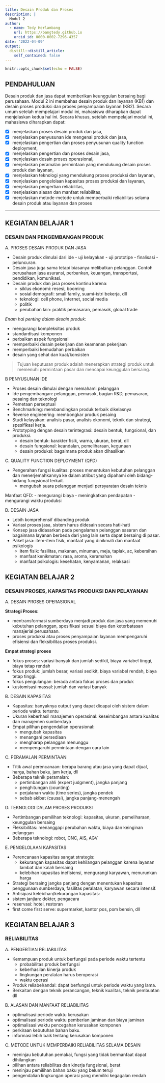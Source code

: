 ```yaml
---
title: Desain Produk dan Proses
description: |
  Modul 2
author: 
  - name: Tedy Herlambang
    url: https://bangtedy.github.io
    orcid_id: 0000-0002-7296-4357
date: '2022-04-09'
output:
  distill::distill_article:
    self_contained: false
---
```


```r
knitr::opts_chunk$set(echo = FALSE)
```

## PENDAHULUAN

Desain produk dan jasa dapat memberikan keunggulan bersaing bagi perusahaan. Modul 2 ini membahas desain produk dan layanan (KB1) dan desain proses produksi dan proses penyampaian layanan (KB2). Secara umum setelah mempelajari modul ini, mahasiswa diharapkan dapat menjelaskan kedua hal ini. Secara khusus, setelah mempelajari modul ini, mahasiswa diharapkan dapat:

- [x] menjelaskan proses desain produk dan jasa,
- [x] menjelaskan penyusunan ide mengenai produk dan jasa,
- [x] menjelaskan pengertian dan proses penyusunan quality function deployment,
- [x] menjelaskan pengertian dan proses desain jasa,
- [x] menjelaskan desain proses operasional,
- [x] menjelaskan peramalan permintaan yang mendukung desain proses produk dan layanan,
- [x] menjelaskan teknologi yang mendukung proses produksi dan layanan,
- [x] menjelaskan pengelolaan kapasitas proses produksi dan layanan,
- [x] menjelaskan pengertian reliabilitas,
- [x] menjelaskan alasan dan manfaat reliabilitas,
- [x] menjelaskan metode-metode untuk memperbaiki reliabilitas selama desain produk atau layanan dan proses

---

## KEGIATAN BELAJAR 1
### DESAIN DAN PENGEMBANGAN PRODUK

A. PROSES DESAIN PRODUK DAN JASA

- Desain produk dimulai dari ide - uji kelayakan - uji prototipe - finalisasi - peluncuran.
- Desain jasa juga sama tetapi biasanya melibatkan pelanggan. Contoh perusahaan jasa asuransi, perbankan, keuangan, transportasi, pendidikan, komunikasi.
- Desain produk dan jasa proses kontinu karena:
  + siklus ekonomi: resesi, booming
  + sosial demografi: small family, suami-istri bekerja, dll
  + teknologi: cell phone, internet, social media
  + politik
  + perubahan lain: praktik pemasaran, pemasok, global trade

*Enam hal penting dalam desain produk*:

- mengurangi kompleksitas produk
- standardisasi komponen
- perbaikan aspek fungsional
- memperbaiki desain pekerjaan dan keamanan pekerjaan
- memperbaiki kemudahan perbaikan
- desain yang sehat dan kuat/konsisten

> Tujuan keputusan produk adalah menerapkan strategi produk untuk memenuhi permintaan pasar dan mencapai keunggulan bersaing.

B PENYUSUNAN IDE

- Proses desain dimulai dengan memahami pelanggan
- Ide pengembangan: pelanggan, pemasok, bagian R&D, pemasaran, pesaing dan teknologi
- Pemetaan perseptual
- Benchmarking: membandingkan produk terbaik dikelasnya
- Reverse engineering: membongkar produk pesaing
- Studi kelayakan: analisis pasar, analisis ekonomi, teknik dan strategi, spesifikasi kerja.
- Prototyping dengan desain terintegrasi: desain bentuk, fungsional, dan produksi.
  + desain bentuk: karakter fisik, warna, ukuran, berat, dll
  + desain fungsional: keandalan, pemeliharaan, kegunaan
  + desain produksi: bagaimana produk akan dihasilkan

C. QUALITY FUNCTION DEPLOYMENT (QFD)

- Pengerahan fungsi kualitas: proses menentukan kebutuhan pelanggan dan menerjemahkannya ke dalam atribut yang dipahami oleh bidang-bidang fungsional terkait.
  + mengubah suara pelanggan menjadi persyaratan desain teknis

Manfaat QFD:
-  mengurangi biaya
- meningkatkan pendapatan
- mengurangi waktu produksi

D. DESAIN JASA

- Lebih komprehensif dibanding produk
- Variasi proses jasa, sistem harus didesain secara hati-hati
- Konsep jasa didasarkan pada pengalaman pelanggan sasaran dan bagaimana layanan berbeda dari yang lain serta dapat bersaing di pasar.
- Paket jasa: item-item fisik, manfaat yang dinikmati dan manfaat psikologis
  + item fisik: fasilitas, makanan, minuman, meja, taplak, ac, kebersihan
  + manfaat kenikmatan: rasa, aroma, keramahan
  + manfaat psikologis: kesehatan, kenyamanan, relaksasi

## KEGIATAN BELAJAR 2
### DESAIN PROSES, KAPASITAS PRODUKSI DAN PELAYANAN

A. DESAIN PROSES OPERASIONAL

**Strategi Proses**:

- mentransformasi sumberdaya menjadi produk dan jasa yang memenuhi kebutuhan pelanggan, spesifikasi sesuai biaya dan keterbatasan manajerial perusahaan.
- proses produksi atau proses penyampaian layanan mempengaruhi efisiensi dan fleksibilitas proses produksi.

**Empat strategi proses**

- fokus proses: variasi banyak dan jumlah sedikit, biaya variabel tinggi, biaya tetap rendah
- fokus produk: jumlah besar, variasi sedikit, biaya variabel rendah, biaya tetap tinggi.
- fokus pengulangan: berada antara fokus proses dan produk
- kustomisasi massal: jumlah dan variasi banyak

B. DESAIN KAPASITAS

- Kapasitas: banyaknya output yang dapat dicapai oleh sistem dalam periode waktu tertentu
- Ukuran keberhasil manajemen operasinal: keseimbangan antara kualitas dan manajemen sumberdaya
- Empat pilihan pengendalian operasional:
  + mengubah kapasitas
  + menangani persediaan
  + mengharap pelanggan menunggu
  + mempengaruhi permintaan dengan cara lain

C. PERAMALAN PERMINTAAN

- Titik awal perencanaan: berapa barang atau jasa yang dapat dijual, harga, bahan baku, jam kerja, dll
- Beberapa teknik peramalan:
  + pertimbangan ahli (expert judgment), jangka panjang
  + penghitungan (counting)
  + perjalanan waktu (time series), jangka pendek
  + sebab akibat (causal), jangka panjang-menengah
  
D. TEKNOLOGI DALAM PROSES PRODUKSI

- Pertimbangan pemilihan teknologi: kapasitas, ukuran, pemeliharaan, keunggulan bersaing
- Fleksibilitas: menanggapi perubahan waktu, biaya dan keinginan pelanggan
- Beberapa teknologi: robot, CNC, AIS, AGV

E. PENGELOLAAN KAPASITAS

- Perencanaan kapasitas sangat strategis:
  + kekurangan kapasitas dapat kehilangan pelanggan karena layanan lambat dan kalah bersaing
  + kelebihan kapasitas inefisiensi, mengurangi karyawan, menurunkan harga
- Strategi bersaing jangka panjang dengan menentukan kapasitas penggunaan sumberdaya, fasilitas peralatan, karyawan secara intensif.
- Antisipasi kelebihan/kekurangan kapasitas:
 + sistem janjian: dokter, pengacara
 + reservasi: hotel, restoran
 + first come first serve: supermarket, kantor pos, pom bensin, dll


## KEGIATAN BELAJAR 3
### RELIABILITAS

A. PENGERTIAN RELIABILITAS

- Kemampuan produk untuk berfungsi pada periode waktu tertentu
  + probabilitas produk berfungsi
  + keberhasilan kinerja produk
  + lingkungan peralatan harus beroperasi
  + waktu operasi
- Produk reliabel/andal: dapat berfungsi untuk periode waktu yang lama.
- Berkaitan dengan teknik perancangan, teknik kualitas, teknik pembuatan dll

B. ALASAN DAN MANFAAT RELIABILITAS

- optimalisasi periode waktu kerusakan
- optimalisasi periode waktu pemberian jaminan dan biaya jaminan
- optimalisasi waktu pencegahan kerusakan komponen
- perkiraan kebutuhan bahan baku.
- informasi lebih baik tentang kerusakan komponen

C. METODE UNTUK MEMPERBAIKI RELIABILITAS SELAMA DESAIN

- meninjau kebutuhan pemakai, fungsi yang tidak bermanfaat dapat dihilangkan
- pilihan antara reliabilitas dan kinerja fungsional, berat
- meninjau pemilihan bahan baku yang belum teruji
- pengendalian lingkungan operasi yang memiliki kegagalan rendah

